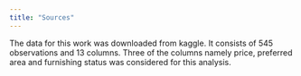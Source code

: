 ```yaml
---
title: "Sources"
---
```


The data for this work was downloaded from kaggle. It consists of 545 observations and 13 columns. Three of the columns namely price, preferred area and furnishing status was considered for this analysis.
